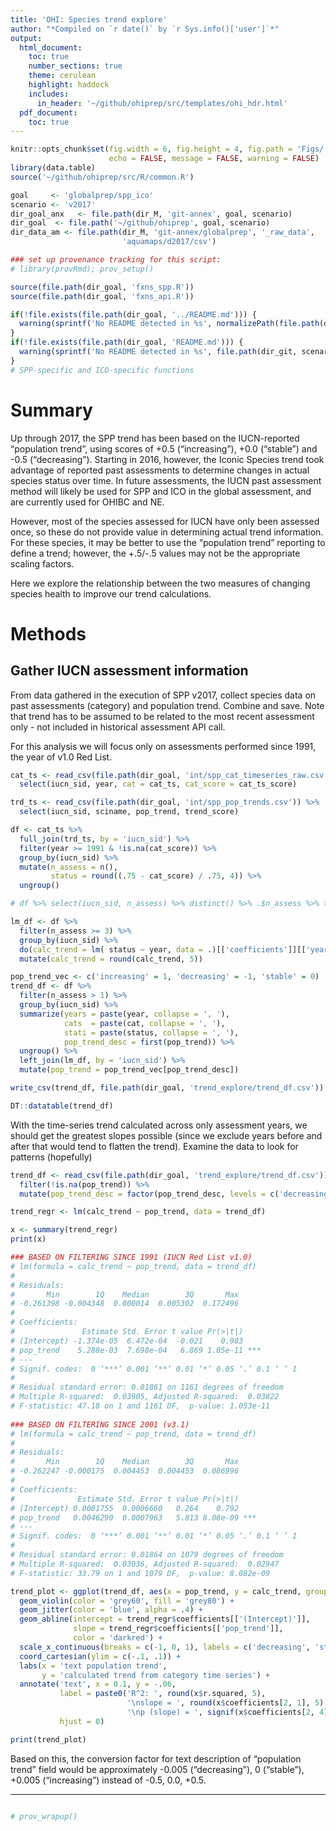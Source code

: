 ```yaml
---
title: 'OHI: Species trend explore'
author: "*Compiled on `r date()` by `r Sys.info()['user']`*"
output: 
  html_document:
    toc: true
    number_sections: true
    theme: cerulean
    highlight: haddock
    includes: 
      in_header: '~/github/ohiprep/src/templates/ohi_hdr.html'
  pdf_document:
    toc: true
---
```


```r

knitr::opts_chunk$set(fig.width = 6, fig.height = 4, fig.path = 'Figs/',
                      echo = FALSE, message = FALSE, warning = FALSE)
library(data.table)
source('~/github/ohiprep/src/R/common.R')

goal     <- 'globalprep/spp_ico'
scenario <- 'v2017'
dir_goal_anx   <- file.path(dir_M, 'git-annex', goal, scenario) 
dir_goal  <- file.path('~/github/ohiprep', goal, scenario)
dir_data_am <- file.path(dir_M, 'git-annex/globalprep', '_raw_data',
                         'aquamaps/d2017/csv')

### set up provenance tracking for this script:
# library(provRmd); prov_setup()

source(file.path(dir_goal, 'fxns_spp.R'))
source(file.path(dir_goal, 'fxns_api.R'))

if(!file.exists(file.path(dir_goal, '../README.md'))) {
  warning(sprintf('No README detected in %s', normalizePath(file.path(dir_goal, '../'))))
}
if(!file.exists(file.path(dir_goal, 'README.md'))) {
  warning(sprintf('No README detected in %s', file.path(dir_git, scenario)))
}
# SPP-specific and ICO-specific functions
```

# Summary

Up through 2017, the SPP trend has been based on the IUCN-reported "population trend", using scores of +0.5 ("increasing"), +0.0 ("stable") and -0.5 ("decreasing").  Starting in 2016, however, the Iconic Species trend took advantage of reported past assessments to determine changes in actual species status over time.  In future assessments, the IUCN past assessment method will likely be used for SPP and ICO in the global assessment, and are currently used for OHIBC and NE.

However, most of the species assessed for IUCN have only been assessed once, so these do not provide value in determining actual trend information.  For these species, it may be better to use the "population trend" reporting to define a trend; however, the +.5/-.5 values may not be the appropriate scaling factors.

Here we explore the relationship between the two measures of changing species health to improve our trend calculations.

# Methods

## Gather IUCN assessment information

From data gathered in the execution of SPP v2017, collect species data on past assessments (category) and population trend.  Combine and save.  Note that trend has to be assumed to be related to the most recent assessment only - not included in historical assessment API call.

For this analysis we will focus only on assessments performed since 1991, the year of v1.0 Red List.

``` r

cat_ts <- read_csv(file.path(dir_goal, 'int/spp_cat_timeseries_raw.csv')) %>%
  select(iucn_sid, year, cat = cat_ts, cat_score = cat_ts_score)

trd_ts <- read_csv(file.path(dir_goal, 'int/spp_pop_trends.csv')) %>%
  select(iucn_sid, sciname, pop_trend, trend_score)

df <- cat_ts %>%
  full_join(trd_ts, by = 'iucn_sid') %>%
  filter(year >= 1991 & !is.na(cat_score)) %>%
  group_by(iucn_sid) %>%
  mutate(n_assess = n(),
         status = round((.75 - cat_score) / .75, 4)) %>%
  ungroup()

# df %>% select(iucn_sid, n_assess) %>% distinct() %>% .$n_assess %>% table()

lm_df <- df %>%
  filter(n_assess >= 3) %>%
  group_by(iucn_sid) %>%
  do(calc_trend = lm( status ~ year, data = .)[['coefficients']][['year']]) %>%
  mutate(calc_trend = round(calc_trend, 5))

pop_trend_vec <- c('increasing' = 1, 'decreasing' = -1, 'stable' = 0)
trend_df <- df %>%
  filter(n_assess > 1) %>%
  group_by(iucn_sid) %>%
  summarize(years = paste(year, collapse = ', '),
            cats  = paste(cat, collapse = ', '),
            stati = paste(status, collapse = ', '),
            pop_trend_desc = first(pop_trend)) %>%
  ungroup() %>%
  left_join(lm_df, by = 'iucn_sid') %>%
  mutate(pop_trend = pop_trend_vec[pop_trend_desc])

write_csv(trend_df, file.path(dir_goal, 'trend_explore/trend_df.csv'))

DT::datatable(trend_df)
```

With the time-series trend calculated across only assessment years, we should get the greatest slopes possible (since we exclude years before and after that would tend to flatten the trend).  Examine the data to look for patterns (hopefully)

``` r

trend_df <- read_csv(file.path(dir_goal, 'trend_explore/trend_df.csv')) %>%
  filter(!is.na(pop_trend)) %>%
  mutate(pop_trend_desc = factor(pop_trend_desc, levels = c('decreasing', 'stable', 'increasing')))

trend_regr <- lm(calc_trend ~ pop_trend, data = trend_df)

x <- summary(trend_regr)
print(x)

### BASED ON FILTERING SINCE 1991 (IUCN Red List v1.0)
# lm(formula = calc_trend ~ pop_trend, data = trend_df)
# 
# Residuals:
#       Min        1Q    Median        3Q       Max 
# -0.261398 -0.004348  0.000014  0.005302  0.172496 
# 
# Coefficients:
#               Estimate Std. Error t value Pr(>|t|)    
# (Intercept) -1.374e-05  6.472e-04  -0.021    0.983    
# pop_trend    5.288e-03  7.698e-04   6.869 1.05e-11 ***
# ---
# Signif. codes:  0 ‘***’ 0.001 ‘**’ 0.01 ‘*’ 0.05 ‘.’ 0.1 ‘ ’ 1
# 
# Residual standard error: 0.01861 on 1161 degrees of freedom
# Multiple R-squared:  0.03905,	Adjusted R-squared:  0.03822 
# F-statistic: 47.18 on 1 and 1161 DF,  p-value: 1.053e-11
  
### BASED ON FILTERING SINCE 2001 (v3.1)
# lm(formula = calc_trend ~ pop_trend, data = trend_df)
# 
# Residuals:
#       Min        1Q    Median        3Q       Max 
# -0.262247 -0.000175  0.004453  0.004453  0.086996 
# 
# Coefficients:
#              Estimate Std. Error t value Pr(>|t|)    
# (Intercept) 0.0001755  0.0006660   0.264    0.792    
# pop_trend   0.0046290  0.0007963   5.813 8.08e-09 ***
# ---
# Signif. codes:  0 ‘***’ 0.001 ‘**’ 0.01 ‘*’ 0.05 ‘.’ 0.1 ‘ ’ 1
# 
# Residual standard error: 0.01864 on 1079 degrees of freedom
# Multiple R-squared:  0.03036,	Adjusted R-squared:  0.02947 
# F-statistic: 33.79 on 1 and 1079 DF,  p-value: 8.082e-09

trend_plot <- ggplot(trend_df, aes(x = pop_trend, y = calc_trend, group = pop_trend)) +
  geom_violin(color = 'grey60', fill = 'grey80') +
  geom_jitter(color = 'blue', alpha = .4) +
  geom_abline(intercept = trend_regr$coefficients[['(Intercept)']],
              slope = trend_regr$coefficients[['pop_trend']],
              color = 'darkred') +
  scale_x_continuous(breaks = c(-1, 0, 1), labels = c('decreasing', 'stable', 'increasing')) +
  coord_cartesian(ylim = c(-.1, .1)) +
  labs(x = 'text population trend',
       y = 'calculated trend from category time series') +
  annotate('text', x = 0.1, y = -.06, 
           label = paste0('R^2: ', round(x$r.squared, 5), 
                          '\nslope = ', round(x$coefficients[2, 1], 5),
                          '\np (slope) = ', signif(x$coefficients[2, 4], 5)),
           hjust = 0)

print(trend_plot)

```

Based on this, the conversion factor for text description of "population trend" field would be approximately -0.005 ("decreasing"), 0 ("stable"), +0.005 ("increasing") instead of -0.5, 0.0, +0.5.


***

```

```

``` r
# prov_wrapup()
```
